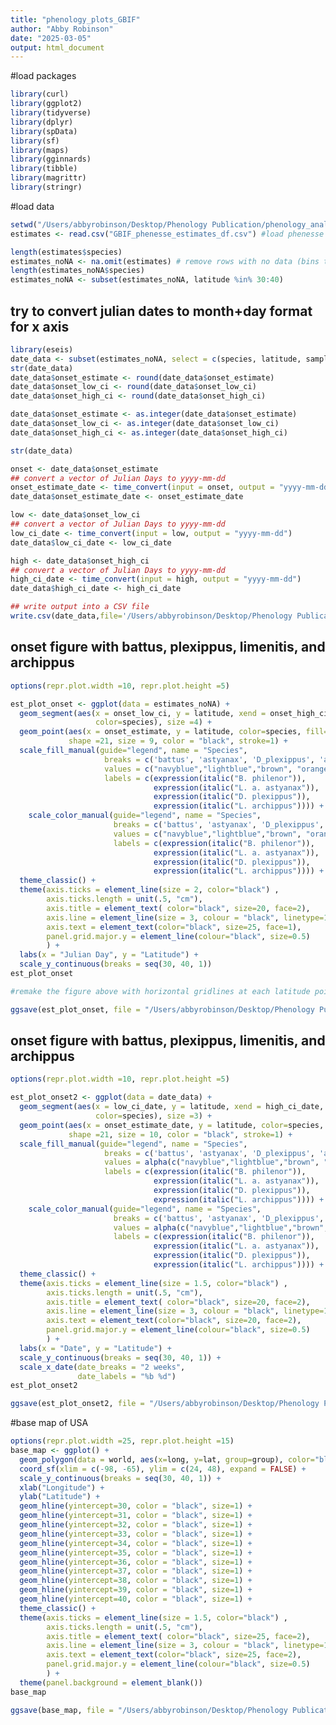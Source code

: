 ```yaml
---
title: "phenology_plots_GBIF"
author: "Abby Robinson"
date: "2025-03-05"
output: html_document
---
```


#load packages 
```r
library(curl)
library(ggplot2)
library(tidyverse)
library(dplyr)
library(spData)
library(sf)
library(maps)
library(gginnards)
library(tibble)
library(magrittr)
library(stringr)
```

#load data 
```r
setwd("/Users/abbyrobinson/Desktop/Phenology Publication/phenology_analysis/phenesse_csv_files") #set working directory 
estimates <- read.csv("GBIF_phenesse_estimates_df.csv") #load phenesse estimates data file from working directory 

length(estimates$species) 
estimates_noNA <- na.omit(estimates) # remove rows with no data (bins that had a sample size less than 30)
length(estimates_noNA$species) 
estimates_noNA <- subset(estimates_noNA, latitude %in% 30:40)

```
## try to convert julian dates to month+day format for x axis
```r
library(eseis)
date_data <- subset(estimates_noNA, select = c(species, latitude, sample_size, onset_estimate, onset_low_ci, onset_high_ci) )
str(date_data)
date_data$onset_estimate <- round(date_data$onset_estimate)
date_data$onset_low_ci <- round(date_data$onset_low_ci)
date_data$onset_high_ci <- round(date_data$onset_high_ci)

date_data$onset_estimate <- as.integer(date_data$onset_estimate)
date_data$onset_low_ci <- as.integer(date_data$onset_low_ci)
date_data$onset_high_ci <- as.integer(date_data$onset_high_ci)

str(date_data)

onset <- date_data$onset_estimate
## convert a vector of Julian Days to yyyy-mm-dd
onset_estimate_date <- time_convert(input = onset, output = "yyyy-mm-dd")
date_data$onset_estimate_date <- onset_estimate_date

low <- date_data$onset_low_ci
## convert a vector of Julian Days to yyyy-mm-dd
low_ci_date <- time_convert(input = low, output = "yyyy-mm-dd")
date_data$low_ci_date <- low_ci_date

high <- date_data$onset_high_ci
## convert a vector of Julian Days to yyyy-mm-dd
high_ci_date <- time_convert(input = high, output = "yyyy-mm-dd")
date_data$high_ci_date <- high_ci_date

## write output into a CSV file 
write.csv(date_data,file='/Users/abbyrobinson/Desktop/Phenology Publication/phenology_analysis/phenesse_csv_files/onset_estimates_dates.csv', row.names=FALSE)
```



## onset figure with  battus, plexippus, limenitis, and archippus
```r
options(repr.plot.width =10, repr.plot.height =5)

est_plot_onset <- ggplot(data = estimates_noNA) + 
  geom_segment(aes(x = onset_low_ci, y = latitude, xend = onset_high_ci, yend = latitude,
                   color=species), size =4) +
  geom_point(aes(x = onset_estimate, y = latitude, color=species, fill=species, alpha = 0.1), 
             shape =21, size = 9, color = "black", stroke=1) +
  scale_fill_manual(guide="legend", name = "Species",
                     breaks = c('battus', 'astyanax', 'D_plexippus', 'archippus'),
                     values = c("navyblue","lightblue","brown", "orange"), 
                     labels = c(expression(italic("B. philenor")), 
                                expression(italic("L. a. astyanax")), 
                                expression(italic("D. plexippus")),
                                expression(italic("L. archippus")))) +
    scale_color_manual(guide="legend", name = "Species",
                       breaks = c('battus', 'astyanax', 'D_plexippus', 'archippus'),
                       values = c("navyblue","lightblue","brown", "orange"),
                       labels = c(expression(italic("B. philenor")), 
                                expression(italic("L. a. astyanax")), 
                                expression(italic("D. plexippus")),
                                expression(italic("L. archippus")))) +
  theme_classic() + 
  theme(axis.ticks = element_line(size = 2, color="black") , 
        axis.ticks.length = unit(.5, "cm"), 
        axis.title = element_text( color="black", size=20, face=2),
        axis.line = element_line(size = 3, colour = "black", linetype=1),
        axis.text = element_text(color="black", size=25, face=1), 
        panel.grid.major.y = element_line(colour="black", size=0.5)
        ) +
  labs(x = "Julian Day", y = "Latitude") +
  scale_y_continuous(breaks = seq(30, 40, 1))
est_plot_onset

#remake the figure above with horizontal gridlines at each latitude point on the y-axis

ggsave(est_plot_onset, file = "/Users/abbyrobinson/Desktop/Phenology Publication/phenology_analysis/phenology_figures/est_plot_onset_four_species.pdf", width=15, height=5, units=c("in"), useDingbats=FALSE)

```

## onset figure with  battus, plexippus, limenitis, and archippus
```r
options(repr.plot.width =10, repr.plot.height =5)

est_plot_onset2 <- ggplot(data = date_data) + 
  geom_segment(aes(x = low_ci_date, y = latitude, xend = high_ci_date, yend = latitude,
                   color=species), size =3) +
  geom_point(aes(x = onset_estimate_date, y = latitude, color=species, fill=species), 
             shape =21, size = 10, color = "black", stroke=1) +
  scale_fill_manual(guide="legend", name = "Species",
                     breaks = c('battus', 'astyanax', 'D_plexippus', 'archippus'),
                     values = alpha(c("navyblue","lightblue","brown", "orange"), 0.8), 
                     labels = c(expression(italic("B. philenor")), 
                                expression(italic("L. a. astyanax")), 
                                expression(italic("D. plexippus")),
                                expression(italic("L. archippus")))) +
    scale_color_manual(guide="legend", name = "Species",
                       breaks = c('battus', 'astyanax', 'D_plexippus', 'archippus'),
                       values = alpha(c("navyblue","lightblue","brown", "orange"), 0.8),
                       labels = c(expression(italic("B. philenor")), 
                                expression(italic("L. a. astyanax")), 
                                expression(italic("D. plexippus")),
                                expression(italic("L. archippus")))) +
  theme_classic() + 
  theme(axis.ticks = element_line(size = 1.5, color="black") , 
        axis.ticks.length = unit(.5, "cm"), 
        axis.title = element_text( color="black", size=20, face=2),
        axis.line = element_line(size = 3, colour = "black", linetype=1),
        axis.text = element_text(color="black", size=20, face=2), 
        panel.grid.major.y = element_line(colour="black", size=0.5)
        ) +
  labs(x = "Date", y = "Latitude") +
  scale_y_continuous(breaks = seq(30, 40, 1)) + 
  scale_x_date(date_breaks = "2 weeks",
               date_labels = "%b %d")
est_plot_onset2

ggsave(est_plot_onset2, file = "/Users/abbyrobinson/Desktop/Phenology Publication/phenology_analysis/phenology_figures/onset_plot_date.pdf", width=15, height=7, units=c("in"), useDingbats=FALSE)
```

#base map of USA
```r
options(repr.plot.width =25, repr.plot.height =15)
base_map <- ggplot() + 
  geom_polygon(data = world, aes(x=long, y=lat, group=group), color="black", fill = "white", alpha=2, size =1) +
  coord_sf(xlim = c(-98, -65), ylim = c(24, 48), expand = FALSE) +
  scale_y_continuous(breaks = seq(30, 40, 1)) +
  xlab("Longitude") +
  ylab("Latitude") +
  geom_hline(yintercept=30, color = "black", size=1) +
  geom_hline(yintercept=31, color = "black", size=1) +
  geom_hline(yintercept=32, color = "black", size=1) +
  geom_hline(yintercept=33, color = "black", size=1) + 
  geom_hline(yintercept=34, color = "black", size=1) +
  geom_hline(yintercept=35, color = "black", size=1) +
  geom_hline(yintercept=36, color = "black", size=1) + 
  geom_hline(yintercept=37, color = "black", size=1) + 
  geom_hline(yintercept=38, color = "black", size=1) +
  geom_hline(yintercept=39, color = "black", size=1) +
  geom_hline(yintercept=40, color = "black", size=1) +
  theme_classic() + 
  theme(axis.ticks = element_line(size = 1.5, color="black") , 
        axis.ticks.length = unit(.5, "cm"), 
        axis.title = element_text( color="black", size=25, face=2),
        axis.line = element_line(size = 3, colour = "black", linetype=1),
        axis.text = element_text(color="black", size=25, face=2), 
        panel.grid.major.y = element_line(colour="black", size=0.5)
        ) +
  theme(panel.background = element_blank())
base_map

ggsave(base_map, file = "/Users/abbyrobinson/Desktop/Phenology Publication/phenology_analysis/phenology_figures/base_map.pdf", width=25, height=20, units=c("in"), useDingbats=FALSE)
```
